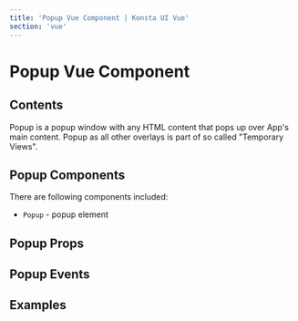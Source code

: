 ```yaml
---
title: 'Popup Vue Component | Konsta UI Vue'
section: 'vue'
---
```



# Popup Vue Component

## Contents

Popup is a popup window with any HTML content that pops up over App's main content. Popup as all other overlays is part of so called "Temporary Views".

## Popup Components

There are following components included:

- `Popup` - popup element

## Popup Props

<PopupProps />

## Popup Events

<PopupEvents />

## Examples

<PopoverExample />
